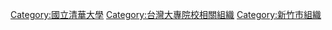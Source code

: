 [[Category:國立清華大學|Category:國立清華大學]]
[[Category:台灣大專院校相關組織|Category:台灣大專院校相關組織]]
[[Category:新竹市組織|Category:新竹市組織]]